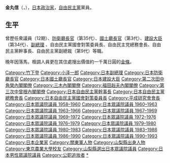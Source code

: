 {{Infobox Officeholder
|honorific-prefix  = 
|name              = 金丸 信
|original_name     = 
|honorific-suffix  = 
|image             = 
|imagesize         = 250px
|caption        = 
|smallimage        = 
|order             = 
|office          = {{JPN}}[[副總理_(日本)|副總理]]
|term_start       = 1986年7月22日
|term_end         = 1987年11月6日
|primeminister   = [[中曾根康弘|中曾根康弘]]
|predecessor     = [[伊東正義|伊東正義]]
|successor       = [[宮澤喜一|宮澤喜一]]
|office1           = {{JPN}}第1任民間活力導入担当[[國務大臣_(日本)|國務大臣]]
|term_start1       = 1986年7月22日
|term_end1         = 1987年11月6日
|primeminister1   = [[中曾根康弘|中曾根康弘]]
|predecessor1      = 新創職位
|successor1        = 職位廢除
|office2          = {{JPN}}第35任[[防衛廳長官|防衛廳長官]]
|term_start2      = 1977年11月28日
|term_end2        = 1978年12月7日
|primeminister2   = [[福田赳夫|福田赳夫]]
|predecessor2     = {{link-ja|三原朝雄|三原朝雄}}
|successor2       = {{link-ja|山下元利|山下元利}}
|office3          = {{JPN}}第3任[[國土廳|國土廳]]長官
|term_start3      = 1974年12月9日
|term_end3        = 1976年9月15日
|primeminister3   = [[三木武夫|三木武夫]]
|predecessor3    = {{link-ja|丹羽兵助|丹羽兵助}}
|successor3       = {{link-ja|天野光晴|天野光晴}}
|office4          = {{JPN}}第34任[[建設大臣|建設大臣]]<br>第23任{{link-ja|首都圈整備委員会|首都圏整備委員会}}委員長<br>第14任{{link-ja|近畿圈整備長官|近畿圏整備本部}}<br>第10任{{link-ja|中部圈開發整備長官|中部圏開発整備本部}}
|term_start4      = 1972年12月22日
|term_end4        = 1973年11月25日
|primeminister4   = [[田中角榮|田中角榮]]
|predecessor4    = {{link-ja|木村武雄|木村武雄}}
|successor4       = {{link-ja|龜岡高夫|亀岡高夫}}
| office5       = {{JPN}}[[眾議院_(日本)|眾議院]]議員
| term_start5    = 1958年5月23日
| term_end5     = 1992年10月14日
|predecessor5   =
|successor5    = 
|constituency5 = {{link-ja|山梨縣全縣區|山梨県全県区}}
|birth_date       = {{birth date|1914|9|17}}
|birth_place      = {{EOJ}}[[山梨縣|山梨縣]][[中巨摩郡|中巨摩郡]]{{link-ja|今諏訪村|今諏訪村}}<br>（現[[南阿爾卑斯市|南阿爾卑斯市]]）
|death_date       =  {{death date and age|1996|3|28|1914|9|17}}
|death_place      =  {{JPN}}[[東京都|東京都]]
|party          = [[自由民主黨_(日本)|自由民主黨]]
|spouse           = 金丸悦子
|relatives=[[竹下登|竹下登]]（親家）
|alma_mater       = [[東京農業大学|東京農業大学]]農学部
|awards={{秘鲁太阳勋章}}
|website          = 
}}
'''金丸信'''（{{jpn|j=金丸 信|hg=かねまる しん|rm=Kanemaru Shin}}，{{bd|1914年|9月17日|1996年|3月28日|Kanemaru Shin}}），[[日本|日本]][[政治家|政治家]]，[[自由民主黨_(日本)|自由民主黨]]黨員。

==生平==
曾歷任衆議員（12期）、[[防衛廳長官|防衛廳長官]]（第35代）、[[國土廳長官|國土廳長官]]（第3代）、[[建設大臣|建設大臣]]（第34代）、[[副總理|副總理]]
、自由民主黨國會對策委員長、自由民主党總務會長、自由民主黨幹事長、自由民主黨副總裁（第9代）等職。

晚年因{{link-ja|東京佐川急便事件|東京佐川急便事件}}落馬，檢調人員更在其住處搜出價值約一千萬日圓的[[金條|金條]]。

{{start box}}
{{s-par}}
{{succession box
| title  = {{Flagicon|日本}} [[議院運営委員会|衆議院議院運営委員長]]
| before = [[田澤吉郎|田澤吉郎]]
| years  = 第35代：1976年 - 1977年
| after  = [[細田吉蔵|細田吉蔵]]
}}
{{succession box
| title  = {{Flagicon|日本}} 衆議院建設委員長
| before = [[始関伊平|始関伊平]]
| years  = 1970年 - 1971年
| after  = [[亀山孝一|亀山孝一]]
}}
{{s-off}}
{{succession box 
| title  = {{Flagicon|日本}} [[国務大臣|国務大臣]]（[[副總理_(日本)|副總理]]）
| before = [[伊東正義|伊東正義]]
| years  = 1986年 - 1987年
| after  = [[宮澤喜一|宮澤喜一]]
}}
{{succession box 
| title  = {{Flagicon|日本}} [[防衛大臣|防衛庁長官]]
| before = [[三原朝雄|三原朝雄]]
| years  = 第35代：1977年 - 1978年
| after  = [[山下元利|山下元利]]
}}
{{succession box 
| title  = {{Flagicon|日本}} [[國土廳|國土廳]]長官
| before = [[丹羽兵助|丹羽兵助]]
| years  = 第3代：1974年 - 1976年
| after  = [[天野光晴|天野光晴]]
}}
{{succession box 
| title  = {{Flagicon|日本}} [[建設大臣|建設大臣]]
| before = [[木村武雄|木村武雄]]
| years  = 第34代：1972年 - 1973年
| after  = [[亀岡高夫|亀岡高夫]]
}}
{{s-ppo}}
{{succession box
| title = [[自由民主党副總裁|自由民主党副總裁]]
| before = [[二階堂進|二階堂進]]
| years = 第9代：1992年
| after = [[小淵惠三|小淵惠三]] 
}}
{{succession box
| title = [[平成研究会|經世會長]]
| before = [[竹下登|竹下登]]
| years = 第2代：1987年 - 1992年
| after = [[小淵惠三|小淵惠三]]
}}
{{succession box 
| title  = [[自由民主党幹事長|自由民主党幹事長]]
| before = [[田中六助|田中六助]]
| years  = 第22代 : 1984年 - 1986年
| after  = [[竹下登|竹下登]]
}}
{{succession box
| title = [[自由民主党総務会長|自由民主党総務会長]]
| before = [[細田吉蔵|細田吉蔵]]
| years = 第27代：1983年 - 1984年
| after = [[宮澤喜一|宮澤喜一]]
}}
{{succession box
| title = [[自由民主党国会対策委員長|自由民主党国会対策委員長]]
| before = [[三原朝雄|三原朝雄]]<br />[[塚原俊郎|塚原俊郎]]
| years = 第24代：1978年 - 1980年<br />第16代：1971年 - 1972年
| after = [[田澤吉郎|田澤吉郎]]<br />[[原田憲|原田憲]]
}}
{{end box}}

{{日本副總理}}
{{防衛大臣||防衛廳長官}}
{{国土交通大臣||[[建設大臣|建設大臣]]、[[國土廳|國土廳長官]]}}
{{第二次田中角榮內閣}}
{{三木內閣}}
{{福田赳夫內閣}}
{{第三次中曾根內閣}}
{{自民幹事長}}
{{自民總務會長}}
{{平成研究會會長}}

{{DEFAULTSORT:Kanemaru Shin}}
[[Category:竹下登|Category:竹下登]]
[[Category:小泽一郎|Category:小泽一郎]]
[[Category:日本副總理|Category:日本副總理]]
[[Category:日本防衛廳長官|Category:日本防衛廳長官]]
[[Category:日本國土廳長官|Category:日本國土廳長官]]
[[Category:日本建設大臣|Category:日本建設大臣]]
[[Category:第二次田中角榮內閣閣僚|Category:第二次田中角榮內閣閣僚]]
[[Category:三木內閣閣僚|Category:三木內閣閣僚]]
[[Category:福田赳夫內閣閣僚|Category:福田赳夫內閣閣僚]]
[[Category:第三次中曾根內閣閣僚|Category:第三次中曾根內閣閣僚]]
[[Category:日本自由民主黨幹事長|Category:日本自由民主黨幹事長]]
[[Category:日本自由民主黨總務會長|Category:日本自由民主黨總務會長]]
[[Category:日本自由民主黨國會對策委員長|Category:日本自由民主黨國會對策委員長]]
[[Category:平成研究會會長|Category:平成研究會會長]]
[[Category:日本眾議院議員_1958–1960|Category:日本眾議院議員 1958–1960]]
[[Category:日本眾議院議員_1960–1963|Category:日本眾議院議員 1960–1963]]
[[Category:日本眾議院議員_1963–1966|Category:日本眾議院議員 1963–1966]]
[[Category:日本眾議院議員_1967–1969|Category:日本眾議院議員 1967–1969]]
[[Category:日本眾議院議員_1969–1972|Category:日本眾議院議員 1969–1972]]
[[Category:日本眾議院議員_1972–1976|Category:日本眾議院議員 1972–1976]]
[[Category:日本眾議院議員_1976–1979|Category:日本眾議院議員 1976–1979]]
[[Category:日本眾議院議員_1979–1980|Category:日本眾議院議員 1979–1980]]
[[Category:日本眾議院議員_1980–1983|Category:日本眾議院議員 1980–1983]]
[[Category:日本眾議院議員_1983–1986|Category:日本眾議院議員 1983–1986]]
[[Category:日本眾議院議員_1986–1990|Category:日本眾議院議員 1986–1990]]
[[Category:日本眾議院議員_1990–1993|Category:日本眾議院議員 1990–1993]]
[[Category:日本企業家|Category:日本企業家]]
[[Category:關東軍人物|Category:關東軍人物]]
[[Category:山梨縣出身人物|Category:山梨縣出身人物]]
[[Category:東京農業大學校友|Category:東京農業大學校友]]
[[Category:山梨縣選出日本眾議院議員|Category:山梨縣選出日本眾議院議員]]
[[Category:日本男性眾議院議員|Category:日本男性眾議院議員]]
[[Category:公职追放者|Category:公职追放者]]
[[Category:金丸信|*]]